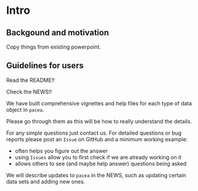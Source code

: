 # Intro

## Backgound and motivation

Copy things from existing powerpoint.

## Guidelines for users

Read the README!!

Check the NEWS!!

We have built comprehensive vignettes and help files for each type of data object in `pacea`.

Please go through them as this will be how to really understand the details.

For any simple questions just contact us. For detailed questions or bug reports
please post an `Issue` on GitHub and a minimum working example:

 - often helps you figure out the answer
 - using `Issues` allow you to first check if we are already working on it
 - allows others to see (and maybe help answer) questions being asked

We will describe updates to `pacea` in the NEWS, such as updating certain data
sets and adding new ones.
